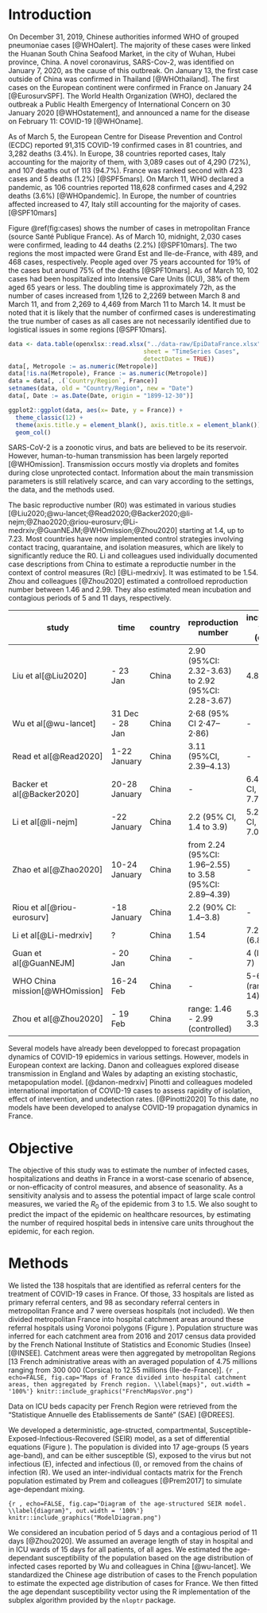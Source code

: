 # Introduction

On December 31, 2019, Chinese authorities informed WHO of grouped pneumoniae cases [@WHOalert]. The majority of these cases were linked the Huanan South China Seafood Market, in the city of Wuhan, Hubei province, China. A novel coronavirus, SARS-Cov-2, was identified on January 7, 2020, as the cause of this outbreak. On January 13, the first case outside of China was confirmed in Thailand [@WHOthailand]. The first cases on the European continent were confirmed in France on January 24 [@EurosurvSPF]. The World Health Organization (WHO), declared the outbreak a Public Health Emergency of International Concern on 30 January 2020 [@WHOstatement], and announced a name for the disease on February 11: COVID-19 [@WHOname].

As of March 5, the European Centre for Disease Prevention and Control (ECDC) reported 91,315 COVID-19 confirmed cases in 81 countries, and 3,282 deaths (3.4%). In Europe, 38 countries reported cases, Italy accounting for the majority of them, with 3,089 cases out of 4,290 (72%), and 107 deaths out of 113 (94.7%). France was ranked second with 423 cases and 5 deaths (1.2%) [@SPF5mars].
On March 11, WHO declared a pandemic, as 106 countries reported 118,628 confirmed cases and 4,292 deaths (3.6%) [@WHOpandemic]. In Europe, the number of countries affected increased to 47, Italy still accounting for the majority of cases.[@SPF10mars] 

Figure \@ref(fig:cases) shows the number of cases in metropolitan France (source Santé Publique France). As of March 10, midnight, 2,030 cases were confirmed, leading to 44 deaths (2.2%) [@SPF10mars]. The two regions the most impacted were Grand Est and Ile-de-France, with 489, and 468 cases, respectively. People aged over 75 years accounted for 19% of the cases but around 75% of the deaths [@SPF10mars]. As of March 10, 102 cases had been hospitalized into Intensive Care Units (ICU), 38% of them aged 65 years or less. The doubling time is approximately 72h, as the number of cases increased from 1,126 to 2,2269 between March 8 and March 11, and from 2,269 to 4,469 from March 11 to March 14. It must be noted that it is likely that the number of confirmed cases is underestimating the true number of cases as all cases are not necessarily identified due to logistical issues in some regions [@SPF10mars].


```r
data <- data.table(openxlsx::read.xlsx("../data-raw/EpiDataFrance.xlsx", 
                                      sheet = "TimeSeries Cases", 
                                      detectDates = TRUE))
data[, Metropole := as.numeric(Metropole)]
data[!is.na(Metropole), France := as.numeric(Metropole)]
data = data[, .(`Country/Region`, France)]
setnames(data, old = "Country/Region", new = "Date")
data[, Date := as.Date(Date, origin = "1899-12-30")]
```

```r
ggplot2::ggplot(data, aes(x= Date, y = France)) +
  theme_classic(12) + 
  theme(axis.title.y = element_blank(), axis.title.x = element_blank()) +
  geom_col()

```

SARS-CoV-2 is a zoonotic virus, and bats are believed to be its reservoir. However, human-to-human transmission has been largely reported [@WHOmission]. Transmission occurs mostly via droplets and fomites during close unprotected contact. Information about the main transmission parameters is still relatively scarce, and can vary according to the settings, the data, and the methods used.

The basic reproductive number (R0) was estimated in various studies [@Liu2020;@wu-lancet;@Read2020;@Backer2020;@li-nejm;@Zhao2020;@riou-eurosurv;@Li-medrxiv;@GuanNEJM;@WHOmission;@Zhou2020] starting at 1.4, up to 7.23. Most countries have now implemented control strategies involving contact tracing, quarantaine, and isolation measures, which are likely to significantly reduce the R0. Li and colleagues used individually documented case descriptions from China to estimate a reproductie number in the context of control measures (Rc) [@Li-medrxiv]. It was estimated to be 1.54. Zhou and colleagues [@Zhou2020] estimated a controlloed reproduction number between 1.46 and 2.99. They also estimated mean incubation and contagious periods of 5 and 11 days, respectively.


|study|time|country|reproduction number|incubation time (days)|generation time (days)
|-|-|-|-|-|-
|Liu et al[@Liu2020]|- 23 Jan|China|2.90 (95%CI: 2.32-3.63) to 2.92 (95%CI: 2.28-3.67)|4.8 ±2.6|-
|Wu et al[@wu-lancet]|31 Dec - 28 Jan|China|2·68 (95% CI 2·47–2·86)|-|-
|Read et al[@Read2020]|1-22 January|China|3.11 (95%CI, 2.39–4.13)|-|-
|Backer et al[@Backer2020]|20-28 January|China|-|6.4 (95% CI, 5.6 – 7.7)|-
|Li et al[@li-nejm]|-22 January|China|2.2 (95% CI, 1.4 to 3.9)|5.2 (95% CI, 4.1 to 7.0)|7.5 (95% CI, 5.3 to 19)
|Zhao et al[@Zhao2020]|10-24 January|China|from 2.24 (95%CI: 1.96–2.55) to 3.58 (95%CI: 2.89–4.39)|-|-
|Riou et al[@riou-eurosurv]|-18 January|China|2.2 (90% CI: 1.4–3.8)|-|-
|Li et al[@Li-medrxiv]|?|China|1.54|7.2 (6.8,7.6)|3.3 (2.3, 4.3)
|Guan et al[@GuanNEJM]|- 20 Jan|China|-|4 (IQR 2-7)|-
|WHO China mission[@WHOmission]|16-24 Feb|China|-|5-6 (range 1-14)|-
|Zhou et al[@Zhou2020]|- 19 Feb|China|range: 1.46 - 2.99 (controlled)|5.33 +- 3.36|4.27 +- 3.44

Several models have already been developped to forecast propagation dynamics of COVID-19 epidemics in various settings. However, models in European context are lacking. Danon and colleagues explored disease transmission in England and Wales by adapting an existing stochastic, metapopulation model. [@danon-medrxiv] Pinotti and colleagues modeled international importation of COVID-19 cases to assess rapidity of isolation, effect of intervention, and undetection rates. [@Pinotti2020] To this date, no models have been developed to analyse COVID-19 propagation dynamics in France.

# Objective

The objective of this study was to estimate the number of infected cases, hospitalizations and deaths in France in a worst-case scenario of absence, or non-efficacity of control measures, and absence of seasonality. As a sensitivity analysis and to assess the potential impact of large scale control measures, we varied the $R_0$ of the epidemic from 3 to 1.5. We also sought to predict the impact of the epidemic on healthcare resources, by estimating the number of required hospital beds in intensive care units throughout the epidemic, for each region.

# Methods

We listed the 138 hospitals that are identified as referral centers for the treatment of COVID-19 cases in France. Of those, 33 hospitals are listed as primary referral centers, and 98 as secondary referral centers in metropolitan France and 7 were overseas hospitals (not included). We then divided metropolitan France into hospital catchment areas around these referral hospitals using Voronoi polygons (Figure \ref{maps}). Population structure was inferred for each catchment area from 2016 and 2017 census data provided by the French National Institute of Statistics and Economic Studies (Insee) [@INSEE]. Catchment areas were then aggregated by metropolitan Regions [13 French administrative areas with an averaged population of 4.75 millions ranging from 300 000 (Corsica) to 12.55 millions (Ile-de-France)]. 
```{r , echo=FALSE, fig.cap="Maps of France divided into hospital catchment areas, then aggregated by French region. \\label{maps}", out.width = '100%'}
knitr::include_graphics("FrenchMapsVor.png")
```

Data on ICU beds capacity per French Region were retrieved from the "Statistique Annuelle des Etablissements de Santé" (SAE) [@DREES]. 

We developed a deterministic, age-structed, compartmental, Susceptible-Exposed-Infectious-Recovered (SEIR) model, as a set of differential equations (Figure \ref{diagram}). The population is divided into 17 age-groups (5 years age-band), and can be either susceptible (S), exposed to the virus but not infectious (E), infected and infectious (I), or removed from the chains of infection (R). We used an inter-individual contacts matrix for the French population estimated by Prem and colleagues [@Prem2017] to simulate age-dependant mixing.

```{r , echo=FALSE, fig.cap="Diagram of the age-structured SEIR model. \\label{diagram}", out.width = '100%'}
knitr::include_graphics("ModelDiagram.png")
```

We considered an incubation period of 5 days and a contagious period of 11 days [@Zhou2020]. We assumed an average length of stay in hospital and in ICU wards of 15 days for all patients, of all ages. We estimated the age-dependant susceptibility of the population based on the age distribution of infected cases reported by Wu and colleagues in China [@wu-lancet]. We standardized the Chinese age distribution of cases to the French population to estimate the expected age distribution of cases for France. We then fitted the age dependant susceptibility vector using the R implementation of the subplex algorithm provided by the `nloptr` package.




